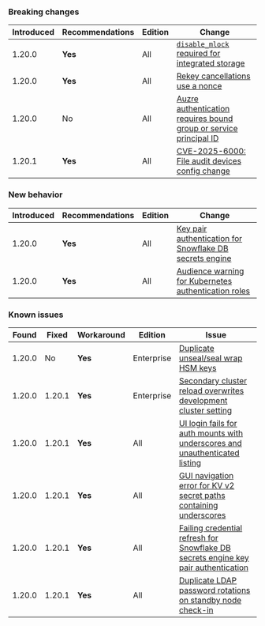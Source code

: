 ### Breaking changes

Introduced | Recommendations | Edition    | Change
---------- | --------------- | ---------- | ------
1.20.0     | **Yes**         | All        | [`disable_mlock` required for integrated storage](/vault/docs/v1.20.x/updates/important-changes#disable_mlock-config)
1.20.0     | **Yes**         | All        | [Rekey cancellations use a nonce](/vault/docs/v1.20.x/updates/important-changes#rekey-cancel-nonce)
1.20.0     | No              | All        | [Auzre authentication requires bound group or service principal ID](/vault/docs/v1.20.x/updates/important-changes##azure-auth)
1.20.1     | **Yes**         | All        | [CVE-2025-6000: File audit devices config change](/vault/docs/v1.20.x/updates/important-changes#cve-2025-6000)


### New behavior

Introduced | Recommendations | Edition    | Change
---------- | --------------- | ---------- | ------
1.20.0     | **Yes**         | All        | [Key pair authentication for Snowflake DB secrets engine](/vault/docs/v1.20.x/updates/important-changes#snowflake-keypair-auth)
1.20.0     | **Yes**         | All        | [Audience warning for Kubernetes authentication roles](#k8-audience-warning)

### Known issues

Found  | Fixed  | Workaround | Edition    | Issue
------ |--------| ---------- | ---------- | -----
1.20.0 | No     | **Yes**    | Enterprise | [Duplicate unseal/seal wrap HSM keys](/vault/docs/v1.20.x/updates/important-changes#hsm-keys)
1.20.0 | 1.20.1 | **Yes**    | Enterprise | [Secondary cluster reload overwrites development cluster setting](/vault/docs/v1.20.x/updates/important-changes#development-cluster-reload)
1.20.0 | 1.20.1 | **Yes**    | All        | [UI login fails for auth mounts with underscores and unauthenticated listing](/vault/docs/v1.20.x/updates/important-changes#ui-login-underscore)
1.20.0 | 1.20.1 | **Yes**    | All        | [GUI navigation error for KV v2 secret paths containing underscores](/vault/docs/v1.20.x/updates/important-changes#ui-kvv2-underscore-secrets)
1.20.0 | 1.20.1 | **Yes**    | All        | [Failing credential refresh for Snowflake DB secrets engine key pair authentication](/vault/docs/v1.20.x/updates/important-changes#snowflake-keypair-refresh)
1.20.0 | 1.20.1 | **Yes**    | All        | [Duplicate LDAP password rotations on standby node check-in](/vault/docs/v1.20.x/updates/important-changes#ldap-checkin)
